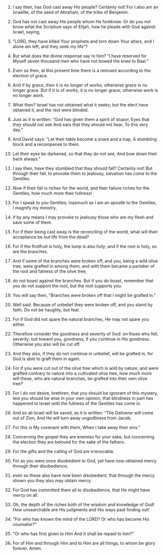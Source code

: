 
1. I say then, has God cast away His people? Certainly not! For I also am an Israelite, of the seed of Abraham, of the tribe of Benjamin.

2. God has not cast away His people whom He foreknew. Or do you not know what the Scripture says of Elijah, how he pleads with God against Israel, saying,

3. "LORD, they have killed Your prophets and torn down Your altars, and I alone am left, and they seek my life"?

4. But what does the divine response say to him? "I have reserved for Myself seven thousand men who have not bowed the knee to Baal."

5. Even so then, at this present time there is a remnant according to the election of grace.

6. And if by grace, then it is no longer of works; otherwise grace is no longer grace. But if it is of works, it is no longer grace; otherwise work is no longer work.

7. What then? Israel has not obtained what it seeks; but the elect have obtained it, and the rest were blinded.

8. Just as it is written: "God has given them a spirit of stupor, Eyes that they should not see And ears that they should not hear, To this very day."

9. And David says: "Let their table become a snare and a trap, A stumbling block and a recompense to them.

10. Let their eyes be darkened, so that they do not see, And bow down their back always."

11. I say then, have they stumbled that they should fall? Certainly not! But through their fall, to provoke them to jealousy, salvation has come to the Gentiles.

12. Now if their fall is riches for the world, and their failure riches for the Gentiles, how much more their fullness!

13. For I speak to you Gentiles; inasmuch as I am an apostle to the Gentiles, I magnify my ministry,

14. if by any means I may provoke to jealousy those who are my flesh and save some of them.

15. For if their being cast away is the reconciling of the world, what will their acceptance be but life from the dead?

16. For if the firstfruit is holy, the lump is also holy; and if the root is holy, so are the branches.

17. And if some of the branches were broken off, and you, being a wild olive tree, were grafted in among them, and with them became a partaker of the root and fatness of the olive tree,

18. do not boast against the branches. But if you do boast, remember that you do not support the root, but the root supports you.

19. You will say then, "Branches were broken off that I might be grafted in."

20. Well said. Because of unbelief they were broken off, and you stand by faith. Do not be haughty, but fear.

21. For if God did not spare the natural branches, He may not spare you either.

22. Therefore consider the goodness and severity of God: on those who fell, severity; but toward you, goodness, if you continue in His goodness. Otherwise you also will be cut off.

23. And they also, if they do not continue in unbelief, will be grafted in, for God is able to graft them in again.

24. For if you were cut out of the olive tree which is wild by nature, and were grafted contrary to nature into a cultivated olive tree, how much more will these, who are natural branches, be grafted into their own olive tree?

25. For I do not desire, brethren, that you should be ignorant of this mystery, lest you should be wise in your own opinion, that blindness in part has happened to Israel until the fullness of the Gentiles has come in.

26. And so all Israel will be saved, as it is written: "The Deliverer will come out of Zion, And He will turn away ungodliness from Jacob;

27. For this is My covenant with them, When I take away their sins."

28. Concerning the gospel they are enemies for your sake, but concerning the election they are beloved for the sake of the fathers.

29. For the gifts and the calling of God are irrevocable.

30. For as you were once disobedient to God, yet have now obtained mercy through their disobedience,

31. even so these also have now been disobedient, that through the mercy shown you they also may obtain mercy.

32. For God has committed them all to disobedience, that He might have mercy on all.

33. Oh, the depth of the riches both of the wisdom and knowledge of God! How unsearchable are His judgments and His ways past finding out!

34. "For who has known the mind of the LORD? Or who has become His counselor?"

35. "Or who has first given to Him And it shall be repaid to him?"

36. For of Him and through Him and to Him are all things, to whom be glory forever. Amen.


